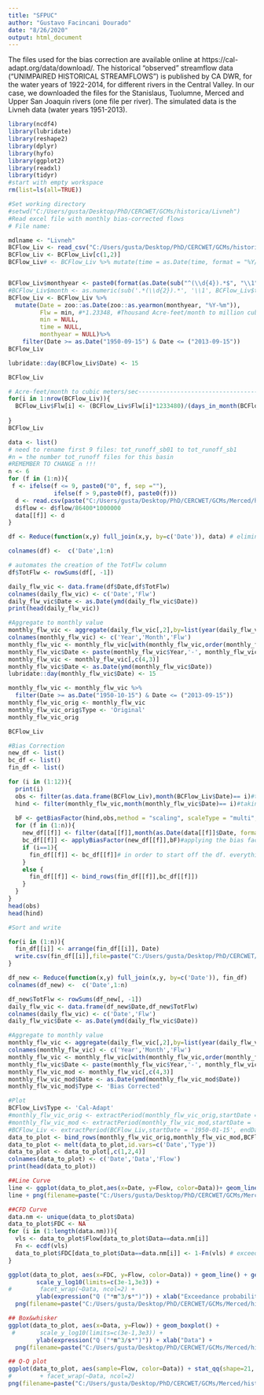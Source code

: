 ---
title: "SFPUC"
author: "Gustavo Facincani Dourado"
date: "8/26/2020"
output: html_document
---
The files used for the bias correction are available online at https://cal-adapt.org/data/download/.
The historical "observed" streamflow data ("UNIMPAIRED HISTORICAL STREAMFLOWS") is published by CA DWR, for the water years of 1922-2014, for different rivers in the Central Valley. In our case, we downloaded the files for the Stanislaus, Tuolumne, Merced and Upper San Joaquin rivers (one file per river). The simulated data is the Livneh data (water years 1951-2013).

```{r}

library(ncdf4)
library(lubridate)
library(reshape2)
library(dplyr)
library(hyfo)
library(ggplot2)
library(readxl)
library(tidyr)
#start with empty workspace
rm(list=ls(all=TRUE))

#Set working directory
#setwd("C:/Users/gusta/Desktop/PhD/CERCWET/GCMs/historica/Livneh")
#Read excel file with monthly bias-corrected flows
# File name: 
```

```{r}
mdlname <- "Livneh"
BCFlow_Liv <- read_csv("C:/Users/gusta/Desktop/PhD/CERCWET/GCMs/historical/Livneh/streamflow_observed_monthly_LK_MC.csv") #data in thousand acre-feet
BCFlow_Liv <- BCFlow_Liv[c(1,2)]
BCFlow_Liv# <- BCFlow_Liv %>% mutate(time = as.Date(time, format = "%Y/%m", origin = "1921-01"))


BCFlow_Liv$monthyear <- paste0(format(as.Date(sub("^(\\d{4}).*$", "\\1", BCFlow_Liv$time), format = "%Y"), "%Y"),"-", as.numeric(sub('.*(\\d{2}).*', '\\1', BCFlow_Liv$time)),"-15", sep="")
#BCFlow_Liv$month <- as.numeric(sub('.*(\\d{2}).*', '\\1', BCFlow_Liv$time))
BCFlow_Liv <- BCFlow_Liv %>%
  mutate(Date = zoo::as.Date(zoo::as.yearmon(monthyear, "%Y-%m")),
         Flw = min, #*1.23348, #Thousand Acre-feet/month to million cubic meters/month
         min = NULL,
         time = NULL,
         monthyear = NULL)%>%
    filter(Date >= as.Date("1950-09-15") & Date <= ("2013-09-15"))
BCFlow_Liv

lubridate::day(BCFlow_Liv$Date) <- 15

BCFlow_Liv
```

```{r}
# Acre-feet/month to cubic meters/sec--------------------------------------------------------------------------------
for(i in 1:nrow(BCFlow_Liv)){
  BCFlow_Liv$Flw[i] <- (BCFlow_Liv$Flw[i]*1233480)/(days_in_month(BCFlow_Liv$Date[i])*86400) #TAF to mcm/day
  
}
BCFlow_Liv

```

```{r}
data <- list()
# need to rename first 9 files: tot_runoff_sb01 to tot_runoff_sb1
#n = the number tot_runoff files for this basin
#REMEMBER TO CHANGE n !!!
n <- 6
for (f in (1:n)){
 f <- ifelse(f <= 9, paste0("0", f, sep =""),
             ifelse(f > 9,paste0(f), paste0(f)))
  d <- read.csv(paste("C:/Users/gusta/Desktop/PhD/CERCWET/GCMs/Merced/historical/Livneh/total_runoff_sb",f,"_mcm.csv", sep="")) 
  d$flow <- d$flow/86400*1000000
  data[[f]] <- d
}

df <- Reduce(function(x,y) full_join(x,y, by=c('Date')), data) # eliminates all the duplicate date columns

colnames(df) <-  c('Date',1:n)

# automates the creation of the TotFlw column
df$TotFlw <- rowSums(df[, -1])

daily_flw_vic <- data.frame(df$Date,df$TotFlw)
colnames(daily_flw_vic) <- c('Date','Flw')
daily_flw_vic$Date <- as.Date(ymd(daily_flw_vic$Date))
print(head(daily_flw_vic))

```


```{r}
#Aggregate to monthly value
monthly_flw_vic <- aggregate(daily_flw_vic[,2],by=list(year(daily_flw_vic$Date),month(daily_flw_vic$Date)),FUN=mean,na.rm=TRUE)
colnames(monthly_flw_vic) <- c('Year','Month','Flw')
monthly_flw_vic <- monthly_flw_vic[with(monthly_flw_vic,order(monthly_flw_vic$'Year')),]
monthly_flw_vic$Date <- paste(monthly_flw_vic$Year,'-', monthly_flw_vic$Month,'-15', sep="")
monthly_flw_vic <- monthly_flw_vic[,c(4,3)]
monthly_flw_vic$Date <- as.Date(ymd(monthly_flw_vic$Date))
lubridate::day(monthly_flw_vic$Date) <- 15

monthly_flw_vic <- monthly_flw_vic %>%
  filter(Date >= as.Date("1950-10-15") & Date <= ("2013-09-15"))
monthly_flw_vic_orig <- monthly_flw_vic
monthly_flw_vic_orig$Type <- 'Original'
monthly_flw_vic_orig

BCFlow_Liv
```

```{r}
#Bias Correction
new_df <- list()
bc_df <- list()
fin_df <- list()

for (i in (1:12)){
  print(i)
  obs <- filter(as.data.frame(BCFlow_Liv),month(BCFlow_Liv$Date)== i)#taking the BC info and filtering by the month 
  hind <- filter(monthly_flw_vic,month(monthly_flw_vic$Date)== i)#taking our data and filtering that by month 
  
  bF <- getBiasFactor(hind,obs,method = "scaling", scaleType = "multi",preci = FALSE, prThreshold = 0, extrapolate = "no")# getting the bias based on BC and using our data as hindcast data
  for (f in (1:n)){
    new_df[[f]] <- filter(data[[f]],month(as.Date(data[[f]]$Date, format = "%Y-%m-%d")) ==i)#taking the every column of flow and filtering by month 
    bc_df[[f]] <- applyBiasFactor(new_df[[f]],bF)#applying the bias factor to this column 
    if (i==1){
      fin_df[[f]] <- bc_df[[f]]# in order to start off the df. everything after get binded to this 
    }
    else {
      fin_df[[f]] <- bind_rows(fin_df[[f]],bc_df[[f]])
    }
  }
}
head(obs)
head(hind)
```


```{r}
#Sort and write 

for(i in (1:n)){
  fin_df[[i]] <- arrange(fin_df[[i]], Date)
  write.csv(fin_df[[i]],file=paste("C:/Users/gusta/Desktop/PhD/CERCWET/GCMs/historical/",mdlname,"/tot_runoff_sb",i,"BC.csv", sep=""),row.names=F)
}

df_new <- Reduce(function(x,y) full_join(x,y, by=c('Date')), fin_df)
colnames(df_new) <-  c('Date',1:n)

df_new$TotFlw <- rowSums(df_new[, -1])
daily_flw_vic <- data.frame(df_new$Date,df_new$TotFlw)
colnames(daily_flw_vic) <- c('Date','Flw')
daily_flw_vic$Date <- as.Date(ymd(daily_flw_vic$Date))

#Aggregate to monthly value
monthly_flw_vic <- aggregate(daily_flw_vic[,2],by=list(year(daily_flw_vic$Date),month(daily_flw_vic$Date)),FUN=mean,na.rm=TRUE)
colnames(monthly_flw_vic) <- c('Year','Month','Flw')
monthly_flw_vic <- monthly_flw_vic[with(monthly_flw_vic,order(monthly_flw_vic$'Year')),]
monthly_flw_vic$Date <- paste(monthly_flw_vic$Year,'-', monthly_flw_vic$Month,'-15', sep="")
monthly_flw_vic_mod <- monthly_flw_vic[,c(4,3)]
monthly_flw_vic_mod$Date <- as.Date(ymd(monthly_flw_vic_mod$Date))
monthly_flw_vic_mod$Type <- 'Bias Corrected'
```

```{r}
#Plot
BCFlow_Liv$Type <- 'Cal-Adapt'
#monthly_flw_vic_orig <- extractPeriod(monthly_flw_vic_orig,startDate = '1950-01-15', endDate = '2013-12-15')
#monthly_flw_vic_mod <- extractPeriod(monthly_flw_vic_mod,startDate = '1950-01-15', endDate = '2013-12-15')
#BCFlow_Liv <- extractPeriod(BCFlow_Liv,startDate = '1950-01-15', endDate = '2013-12-15')
data_to_plot <- bind_rows(monthly_flw_vic_orig,monthly_flw_vic_mod,BCFlow_Liv)
data_to_plot <- melt(data_to_plot,id.vars=c('Date','Type'))
data_to_plot <- data_to_plot[,c(1,2,4)]
colnames(data_to_plot) <- c('Date','Data','Flow')
print(head(data_to_plot))
```

```{r}
##Line Curve
line <- ggplot(data_to_plot,aes(x=Date, y=Flow, color=Data))+ geom_line()+  scale_x_date(limits = as.Date(c('1950-01-01','2013-09-31')))
line + png(filename=paste("C:/Users/gusta/Desktop/PhD/CERCWET/GCMs/Merced/historical/",mdlname,"_line.png",sep=""), units="in",width=6.5,height=3,res=360)
```

```{r}
##CFD Curve
data.nm <- unique(data_to_plot$Data)
data_to_plot$FDC <- NA
for (i in (1:length(data.nm))){
  vls <- data_to_plot$Flow[data_to_plot$Data==data.nm[i]]
  Fn <- ecdf(vls)
  data_to_plot$FDC[data_to_plot$Data==data.nm[i]] <- 1-Fn(vls) # exceedance probabilities
}

ggplot(data_to_plot, aes(x=FDC, y=Flow, color=Data)) + geom_line() + geom_point(shape=21, size=0.05, alpha=0.25) + #[rvic.hist.all.m$Model=="ACCESS1-0_rcp45",]
        scale_y_log10(limits=c(3e-1,3e3)) +
#        facet_wrap(~Data, ncol=2) +
        ylab(expression("Q ("*m^3/s*")")) + xlab("Exceedance probability") +
  png(filename=paste("C:/Users/gusta/Desktop/PhD/CERCWET/GCMs/Merced/historical/",mdlname,"_fdc.png",sep=""), type="cairo", units="in",width=6.5,height=3.5,res=360)
```

```{r}
## Box&whisker
ggplot(data_to_plot, aes(x=Data, y=Flow)) + geom_boxplot() +
 #       scale_y_log10(limits=c(3e-1,3e3)) +
        ylab(expression("Q ("*m^3/s*")")) + xlab("Data") +
  png(filename=paste("C:/Users/gusta/Desktop/PhD/CERCWET/GCMs/Merced/historical/",mdlname,"_box.png",sep=""), type="cairo", units="in",width=6.5,height=4,res=360)


```

```{r}
## Q-Q plot
ggplot(data_to_plot, aes(sample=Flow, color=Data)) + stat_qq(shape=21, size=0.75) +
#        + facet_wrap(~Data, ncol=2)
png(filename=paste("C:/Users/gusta/Desktop/PhD/CERCWET/GCMs/Merced/historical/",mdlname,"_qq.png",sep=""), type="cairo", units="in",width=6.5,height=3,res=360)

```
